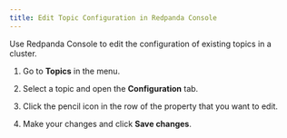 ```yaml
---
title: Edit Topic Configuration in Redpanda Console
---
```


<head>
    <meta name="title" content="Edit Topic Configuration in Redpanda Console | Redpanda Docs"/>
    <meta name="description" content="Use Redpanda Console to edit the configuration of existing topics in a cluster."/>
    <link rel="canonical" href="https://docs.redpanda.com/docs/manage/console/edit-topic-configuration/" />
</head>

Use Redpanda Console to edit the configuration of existing topics in a cluster.

1. Go to **Topics** in the menu.

1. Select a topic and open the **Configuration** tab.

1. Click the pencil icon in the row of the property that you want to edit.

1. Make your changes and click **Save changes**.